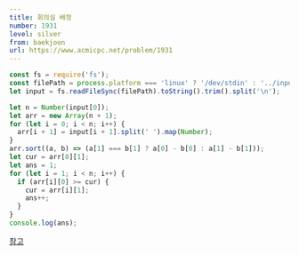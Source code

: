 ```yaml
---
title: 회의실 배정
number: 1931
level: silver
from: baekjoon
url: https://www.acmicpc.net/problem/1931
---
```


```js
const fs = require('fs');
const filePath = process.platform === 'linux' ? '/dev/stdin' : '../input.txt';
let input = fs.readFileSync(filePath).toString().trim().split('\n');

let n = Number(input[0]);
let arr = new Array(n + 1);
for (let i = 0; i < n; i++) {
  arr[i + 1] = input[i + 1].split(' ').map(Number);
}
arr.sort((a, b) => (a[1] === b[1] ? a[0] - b[0] : a[1] - b[1]));
let cur = arr[0][1];
let ans = 1;
for (let i = 1; i < n; i++) {
  if (arr[i][0] >= cur) {
    cur = arr[i][1];
    ans++;
  }
}
console.log(ans);
```

[참고](https://velog.io/@ywc8851/백준-1931-회의실배정-javascript)
